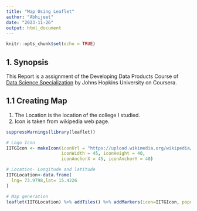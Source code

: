 ```yaml
---
title: "Map Using Leaflet"
author: "Abhijeet"
date: "2023-11-26"
output: html_document
---
```


```r
knitr::opts_chunk$set(echo = TRUE)
```
## 1. Synopsis
This Report is a assignment of the Developing Data Products Course of [Data Science Specialization](https://www.coursera.org/specializations/jhu-data-science) by Johns Hopkins University on Coursera.

## 1.1 Creating Map
1. The Location is the location of the college I studied.
2. Icon is taken from wikipedia web page.
```r

suppressWarnings(library(leaflet))

# Logo Icon
IITGIcon <- makeIcon(iconUrl = "https://upload.wikimedia.org/wikipedia/en/thumb/a/a7/Indian_Institute_of_Technology_Goa_Logo.svg/220px-Indian_Institute_of_Technology_Goa_Logo.svg.png", 
                     iconWidth = 45, iconHeight = 40, 
                     iconAnchorX = 45, iconAnchorY = 40)

# Location- Longitude and latitude        
IITGLocation<-data.frame(
  lng= 73.9798,lat= 15.4226
)

# Map generation
leaflet(IITGLocation) %>% addTiles() %>% addMarkers(icon=IITGIcon, popup = "College where I studied(Goa, India)")
```

